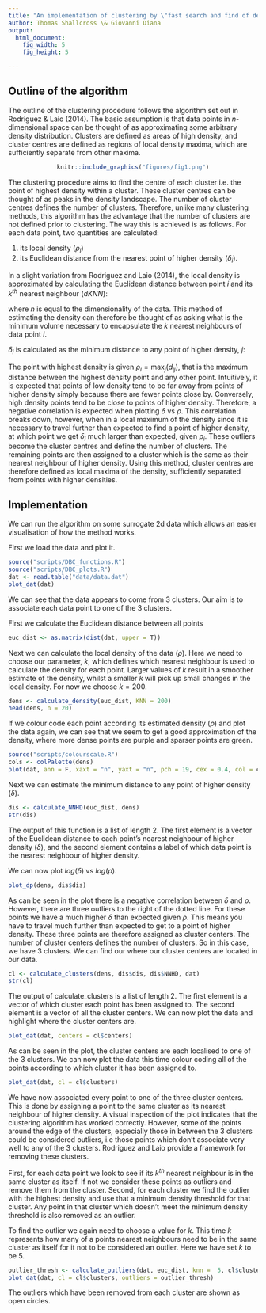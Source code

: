 ```yaml
---
title: "An implementation of clustering by \"fast search and find of density peaks\""
author: Thomas Shallcross \& Giovanni Diana
output:
  html_document:
    fig_width: 5
    fig_height: 5

---
```


## Outline of the algorithm
The outline of the clustering procedure follows the algorithm set out in Rodriguez \& Laio (2014). The basic assumption is that data points in *n*-dimensional space can be thought of as approximating some arbitrary density distribution. Clusters are defined as areas of high density, and cluster centres are defined as regions of local density maxima, which are sufficiently separate from other maxima.


<center>

```r
knitr::include_graphics("figures/fig1.png")
```
</center>


The clustering procedure aims to find the centre of each cluster i.e. the point of highest density within a cluster. These cluster centres can be thought of as peaks in the density landscape. The number of cluster centres defines the number of clusters. Therefore, unlike many clustering methods, this algorithm has the advantage that the number of clusters are not defined prior to clustering. The way this is achieved is as follows. For each data point, two quantities are calculated:

1. its local density ($\rho_{i}$)
2. its Euclidean distance from the nearest point of higher density ($\delta_i$).

In a slight variation from Rodriguez and Laio (2014), the local density is approximated by calculating the Euclidean distance between point *i* and its $k^{th}$ nearest neighbour ($dKNN$):

\begin{equation}\label{eq:rho}
    \rho_{i}\propto{\frac{1}{[dKNN]^n}}
\end{equation}

where $n$ is equal to the dimensionality of the data. This method of estimating the density can therefore be thought of as asking what is the minimum volume necessary to encapsulate the *k* nearest neighbours of data point *i*.

\noindent{}$\delta_{i}$ is calculated as the minimum distance to any point of higher density, $j$:

\begin{equation}\label{eq:delta}
    \delta_{i} = \min_{j:\rho_{j} > \rho_{i}} (d_{ij})
\end{equation}

The point with highest density is given $\rho_{i} = \max_{j}(d_{ij})$, that is the maximum distance between the highest density point and any other point. Intuitively, it is expected that points of low density tend to be far away from points of higher density simply because there are fewer points close by. Conversely, high density points tend to be close to points of higher density. Therefore, a negative correlation is expected when plotting $\delta$ vs $\rho$. This correlation breaks down, however, when in a local maximum of the density since  it is necessary to travel further than expected to find a point of higher density, at which point we get $\delta_{i}$ much larger than expected, given $\rho_{i}$. These outliers become the cluster centres and define the number of clusters. The remaining points are then assigned to a cluster which is the same as their nearest neighbour of higher density. Using this method, cluster centres are therefore defined as local maxima of the density, sufficiently separated from points with higher densities.

## Implementation

We can run the algorithm on some surrogate 2d data which allows an easier visualisation of how the method works.

First we load the data and plot it.

```r
source("scripts/DBC_functions.R")
source("scripts/DBC_plots.R")
dat <- read.table("data/data.dat")
plot_dat(dat)
```

We can see that the data appears to come from 3 clusters. Our aim is to associate each data point to one of the 3 clusters.

First we calculate the Euclidean distance between all points

```r
euc_dist <- as.matrix(dist(dat, upper = T))
```


Next we can calculate the local density of the data ($\rho$). Here we need to choose our parameter, $k$, which defines which nearest neighbour is used to calculate the density for each point. Larger values of $k$ result in a smoother estimate of the density, whilst a smaller $k$ will pick up small changes in the local density. For now we choose $k = 200$.

```r
dens <- calculate_density(euc_dist, KNN = 200)
head(dens, n = 20)
```
If we colour code each point according its estimated density ($\rho$) and plot the data again, we can see that we seem to get a good approximation of the density, where more dense points are purple and sparser points are green.

```r
source("scripts/colourscale.R")
cols <- colPalette(dens)
plot(dat, ann = F, xaxt = "n", yaxt = "n", pch = 19, cex = 0.4, col = cols)
```

Next we can estimate the minimum distance to any point of higher density ($\delta$).

```r
dis <- calculate_NNHD(euc_dist, dens)
str(dis)
```
The output of this function is a list of length 2. The first element is a vector of the Euclidean distance to each point's nearest neighbour of higher density ($\delta$), and the second element contains a label of which data point is the nearest neighbour of higher density.

We can now plot $log(\delta)$ vs $log(\rho)$.

```r
plot_dp(dens, dis$dis)
```

As can be seen in the plot there is a negative correlation between $\delta$ and $\rho$. However, there are three outliers to the right of the dotted line. For these points we have a much higher $\delta$ than expected given $\rho$. This means you have to travel much further than expected to get to a point of higher density. These three points are therefore assigned as cluster centers. The number of cluster centers defines the number of clusters. So in this case, we have 3 clusters. We can find our where our cluster centers are located in our data.

```r
cl <- calculate_clusters(dens, dis$dis, dis$NNHD, dat)
str(cl)
```

The output of calculate_clusters is a list of length 2. The first element is a vector of which cluster each point has been assigned to. The second element is a vector of all the cluster centers. We can now plot the data and highlight where the cluster centers are.

```r
plot_dat(dat, centers = cl$centers)
```

As can be seen in the plot, the cluster centers are each localised to one of the 3 clusters. We can now plot the data this time colour coding all of the points according to which cluster it has been assigned to.

```r
plot_dat(dat, cl = cl$clusters)
```

We have now associated every point to one of the three cluster centers. This is done by assigning a point to the same cluster as its nearest neighbour of higher density. A visual inspection of the plot indicates that the clustering algorithm has worked correctly. However, some of the points around the edge of the clusters, especially those in between the 3 clusters could be considered outliers, i.e those points which don't associate very well to any of the 3 clusters. Rodriguez and Laio provide a framework for removing these clusters.

First, for each data point we look to see if its *$k^{th}$* nearest neighbour is in the same cluster as itself. If not we consider these points as outliers and remove them from the cluster. Second, for each cluster we find the outlier with the highest density and use that a minimum density threshold for that cluster. Any point in that cluster which doesn't meet the minimum density threshold is also removed as an outlier.

To find the outlier we again need to choose a value for $k$. This time $k$ represents how many of a points nearest neighbours need to be in the same cluster as itself for it not to be considered an outlier. Here we have set $k$ to be 5.

```r
outlier_thresh <- calculate_outliers(dat, euc_dist, knn =  5, cl$clusters, dens)
plot_dat(dat, cl = cl$clusters, outliers = outlier_thresh)
```

The outliers which have been removed from each cluster are shown as open circles.








